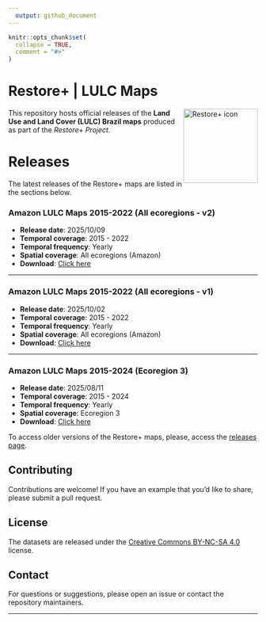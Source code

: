 ```yaml
---
  output: github_document
---
```


```r
knitr::opts_chunk$set(
  collapse = TRUE,
  comment = "#>"
)
```

# Restore+ | LULC Maps

<img src=".github/images/restoreplus_sticker.png" alt="Restore+ icon" align="right" height="150" width="150"/>

  <!-- badges: start -->
  <!-- badges: end -->

This repository hosts official releases of the **Land Use and Land Cover (LULC) Brazil maps** produced as part of the *Restore+ Project*.  

# Releases

The latest releases of the Restore+ maps are listed in the sections below.

### Amazon LULC Maps 2015-2022 (All ecoregions - v2)

* **Release date**: 2025/10/09
* **Temporal coverage**: 2015 - 2022
* **Temporal frequency**: Yearly
* **Spatial coverage**: All ecoregions (Amazon)
* **Download**: [Click here](https://github.com/restore-plus/lulcbrazil-maps/releases/tag/amazon-allregions-v2)

---

### Amazon LULC Maps 2015-2022 (All ecoregions - v1)

* **Release date**: 2025/10/02
* **Temporal coverage**: 2015 - 2022
* **Temporal frequency**: Yearly
* **Spatial coverage**: All ecoregions (Amazon)
* **Download**: [Click here](https://github.com/restore-plus/lulcbrazil-maps/releases/tag/amazon-allregions-v1)

---

### Amazon LULC Maps 2015-2024 (Ecoregion 3)

* **Release date**: 2025/08/11
* **Temporal coverage**: 2015 - 2024
* **Temporal frequency**: Yearly
* **Spatial coverage**: Ecoregion 3
* **Download**: [Click here](https://github.com/restore-plus/lulcbrazil-maps/releases/tag/lulc-ecoregion3-v1)

To access older versions of the Restore+ maps, please, access the [releases page](https://github.com/restore-plus/lulcbrazil-maps/releases). 

## Contributing

Contributions are welcome! If you have an example that you'd like to share, please submit a pull request.

## License

The datasets are released under the [Creative Commons BY-NC-SA 4.0](https://creativecommons.org/licenses/by-nc-sa/4.0/) license.

## Contact

For questions or suggestions, please open an issue or contact the repository maintainers.

---
